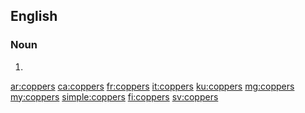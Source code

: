 ==English==

===Noun===
{{head|en|noun plural form}}

# {{plural of|copper|lang=en}}

[[ar:coppers]]
[[ca:coppers]]
[[fr:coppers]]
[[it:coppers]]
[[ku:coppers]]
[[mg:coppers]]
[[my:coppers]]
[[simple:coppers]]
[[fi:coppers]]
[[sv:coppers]]